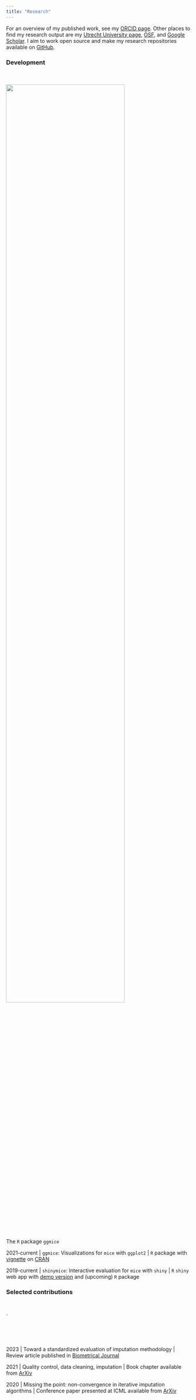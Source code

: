 ```yaml
---
title: "Research"
---
```



<!-- ![](images/ggmice_logo.png){width="100%"} -->

For an overview of my published work, see my [ORCID page](https://orcid.org/0000-0003-3276-2141). Other places to find my research output are my [Utrecht University page](https://www.uu.nl/staff/HIOberman), [OSF](https://osf.io/d8c5f/), and [Google Scholar](https://scholar.google.nl/citations?user=myLQXrEAAAAJ). I aim to work open source and make my research repositories available on [GitHub](https://github.com/hanneoberman).


### Development

:::{.column-margin}
<br> <br> 
![](images/ggmice_logo.png){width=80%} 
<br> <br> 
The `R` package `ggmice`
:::


2021-current \| `ggmice`: Visualizations for `mice` with `ggplot2` \| `R` package with [vignette](https://amices.org/ggmice/) on [CRAN](https://CRAN.R-project.org/package=ggmice)

2019-current \| `shinymice`: Interactive evaluation for `mice` with `shiny` \| `R` `shiny` web app with [demo version](https://hanneoberman.shinyapps.io/shinymice-demo/) and (upcoming) `R` package

### Selected contributions

:::{.column-margin}
<br> <br> 
![](images/pixel.png){width=1%} 
<br> <br> 
<br>
:::


2023 \| Toward a standardized evaluation of imputation methodology \| Review article published in [Biometrical Journal](https://doi.org/10.1002/bimj.202200107)

2021 \| Quality control, data cleaning, imputation \| Book chapter available from [ArXiv](https://doi.org/10.48550/arXiv.2110.15877)

2020 \| Missing the point: non-convergence in iterative imputation algorithms \| Conference paper presented at ICML available from [ArXiv](https://doi.org/10.48550/arXiv.2110.11951)
